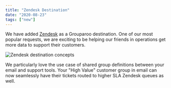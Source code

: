 ```yaml
---
title: "Zendesk Destination"
date: "2020-08-23"
tags: ["new"]
---
```


We have added [Zendesk](https://www.zendesk.com) as a Grouparoo destination. One of our most popular requests, we are exciting to be helping our friends in operations get more data to support their customers.

<Image
  maxHeight={250}
  alt="Zendesk destination concepts"
  src="releases/2020-08-23-zendesk.png"
/>

We particularly love the use case of shared group definitions between your email and support tools. Your "High Value" customer group in email can now seamlessly have their tickets routed to higher SLA Zendesk queues as well.
